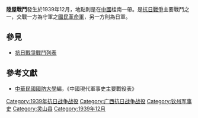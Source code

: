 {{Infobox Military Conflict|
campaign=|
image=|
caption=|
conflict=陸屋戰鬥|
date=1939年12月|
place=[[中國|中國]]桂南|
result=雙方激戰於平吉，上井，蘇屋，舊州及陸屋一帶，國民革命軍傷亡兩千人，日軍傷亡不詳，不過最後僅餘數百人撤離陸屋據點。|
combatant1=中華民國國民革命軍46軍170師、175師|
combatant2=日軍之中國派遣軍台灣旅團二聯隊| 
commander1=[[何宣|何宣]]、[[黎行恕|黎行恕]]|
commander2=[[渡邊信吉|渡邊信吉]]|
strength1=|
strength2=|
casualties1=|
casualties2=|
}}
'''陸屋戰鬥'''發生於1939年12月，地點則是在[[中國|中國]]桂南一帶。是[[抗日戰爭|抗日戰爭]]主要戰鬥之一，交戰一方為守軍之[[國民革命軍|國民革命軍]]，另一方則為日軍。
==參見==
*[[抗日戰爭戰鬥列表|抗日戰爭戰鬥列表]]
==參考文獻==
*[[中華民國|中華民國]][[國防大學_(臺灣)|國防大學]]編，《中國現代軍事史主要戰役表》
{{WWII-stub}}

[[Category:1939年抗日战争战役|Category:1939年抗日战争战役]]
[[Category:广西抗日战争战役|Category:广西抗日战争战役]]
[[Category:钦州军事史|Category:钦州军事史]]
[[Category:灵山县|Category:灵山县]]
[[Category:1939年12月|Category:1939年12月]]